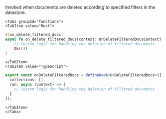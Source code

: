 Invoked when documents are deleted according to specified filters in the datastore.


```mdx-code-block
<Tabs groupId="functions">
<TabItem value="Rust">
```

```rust
#[on_delete_filtered_docs]
async fn on_delete_filtered_docs(context: OnDeleteFilteredDocsContext) -> Result<(), String> {
    // Custom logic for handling the deletion of filtered documents
    Ok(())
}
```

```mdx-code-block
</TabItem>
<TabItem value="TypeScript">
```

```typescript
export const onDeleteFilteredDocs = defineHook<OnDeleteFilteredDocs>({
  collections: [],
  run: async (context) => {
    // Custom logic for handling the deletion of filtered documents
  }
});
```

```mdx-code-block
</TabItem>
</Tabs>
```
